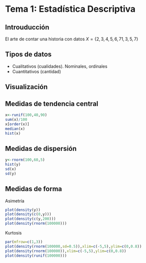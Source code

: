 # Tema 1: Estadística Descriptiva

## Introuducción

El arte de contar una historia con datos
$X=\{2,3,4,5,6,71,3,5,7 \}$


## Tipos de datos

* Cualitativos (cualidades). Nominales, ordinales
* Cuantitativos (cantidad)

## Visualización

## Medidas de tendencia central

```r
x<-runif(100,40,90)
sum(x)/100
x[order(x)]
median(x)
hist(x)
```

## Medidas de dispersión

```r
y<-rnorm(100,60,5)
hist(y)
sd(x)
sd(y)
```


## Medidas de forma

Asimetría
```r
plot(density(y))
plot(density(c(0,y)))
plot(density(c(y,200)))
plot(density(rnorm(100000)))
```

Kurtosis
```r
par(mfrow=c(1,3))
plot(density(rnorm(100000,sd=0.5)),xlim=c(-5,5),ylim=c(0,0.8))
plot(density(rnorm(100000)),xlim=c(-5,5),ylim=c(0,0.8))
plot(density(runif(100000)))
```


